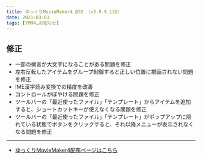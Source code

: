 ```yaml
---
title: ゆっくりMovieMaker4 β32 （v3.9.9.132）
date: 2021-03-03
tags: [YMM4,お知らせ]
---
```

## 修正
- 一部の拗音が大文字になることがある問題を修正
- 左右反転したアイテムをグループ制御すると正しい位置に描画されない問題を修正
- IME漢字読み変換での精度を改善
- コントロールがぼやける問題を修正
- ツールバーの「最近使ったファイル」「テンプレート」からアイテムを追加すると、ショートカットキーが使えなくなる問題を修正
- ツールバーの「最近使ったファイル」「テンプレート」がポップアップに隠れている状態でボタンをクリックすると、それ以降メニューが表示されなくなる問題を修正

---

- [ゆっくりMovieMaker4配布ページはこちら](/ymm4/)
